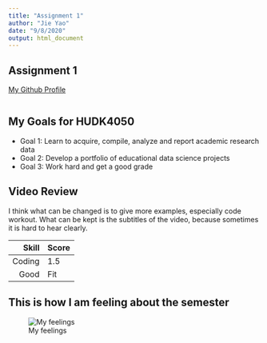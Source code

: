 ```yaml
---
title: "Assignment 1"
author: "Jie Yao"
date: "9/8/2020"
output: html_document
---
```

## Assignment 1

[My Github Profile](https://github.com/jy3113)

```r

```
## My Goals for HUDK4050

* Goal 1: Learn to acquire, compile, analyze and report academic research data
* Goal 2: Develop a portfolio of educational data science projects
* Goal 3: Work hard and get a good grade

## Video Review

I think what can be changed is to give more examples, especially code workout.
What can be kept is the subtitles of the video, because sometimes it is hard to hear clearly.

| Skill | Score |
|------:|:------|
|Coding |    1.5|
| Good  |  Fit  |

## This is how I am feeling about the semester

![My feelings](tired.gif)



